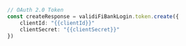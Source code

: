```typescript index.ts
// OAuth 2.0 Token
const createResponse = validiFiBankLogin.token.create({
    clientId: "{{clientId}}"
    clientSecret: "{{clientSecret}}"
})
```